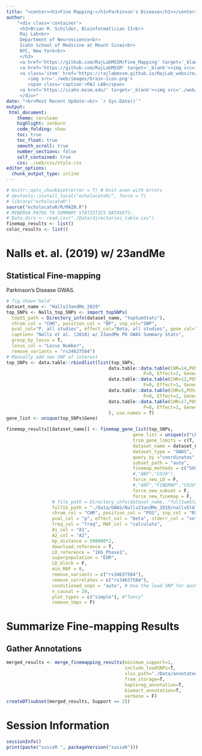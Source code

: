```yaml
---
title: "<center><h1>Fine Mapping:</h1>Parkinson's Disease</h1></center>" 
author: 
    "<div class='container'>
     <h3>Brian M. Schilder, Bioinformatician II<br>
     Raj Lab<br>
     Department of Neuroscience<br>
     Icahn School of Medicine at Mount Sinai<br>
     NYC, New York<br>
     </h3> 
     <a href='https://github.com/RajLabMSSM/Fine_Mapping' target='_blank'><img src='./echolocatoR/images/echo_logo_sm.png'></a> 
     <a href='https://github.com/RajLabMSSM' target='_blank'><img src='./web/images/github.png'></a> 
     <a class='item' href='https://rajlabmssm.github.io/RajLab_website/' target='_blank'>
        <img src='./web/images/brain-icon.png'>
        <span class='caption'>RAJ LAB</span>
     <a href='https://icahn.mssm.edu/' target='_blank'><img src='./web/images/sinai.png'></a>
     </div>"
date: "<br>Most Recent Update:<br> `r Sys.Date()`"
output:
 html_document:
    theme: cerulean
    highlight: zenburn
    code_folding: show
    toc: true
    toc_float: true
    smooth_scroll: true
    number_sections: false
    self_contained: true
    css: ./web/css/style.css
editor_options: 
  chunk_output_type: inline
--- 
```



```r
# knitr::opts_chunk$set(error = T) # Knit even with errors
# devtools::install_local("echolocatoR/", force = T)
# library("echolocatoR")
source("echolocatoR/R/MAIN.R")
# MINERVA PATHS TO SUMMARY STATISTICS DATASETS: 
# Data_dirs <- read.csv("./Data/directories_table.csv")
finemap_results <- list()
coloc_results <- list()
```

  

# Nalls et. al. (2019) w/ 23andMe

## Statistical Fine-mapping {.tabset .tabset-fade .tabset-pills} 

Parkinson's Disease GWAS.  

```r
# fig.show='hold'
dataset_name <- "Nalls23andMe_2019"
top_SNPs <- Nalls_top_SNPs <- import_topSNPs(
  topSS_path = Directory_info(dataset_name, "topSumStats"),
  chrom_col = "CHR", position_col = "BP", snp_col="SNP",
  pval_col="P, all studies", effect_col="Beta, all studies", gene_col="Nearest Gene",
  caption= "Nalls et al. (2018) w/ 23andMe PD GWAS Summary Stats",
  group_by_locus = T, 
  locus_col = "Locus Number",
  remove_variants = "rs34637584")
# Manually add new SNP of interest 
top_SNPs <- data.table::rbindlist(list(top_SNPs, 
                                      data.table::data.table(CHR=14,POS=55360203, SNP="rs3783642", 
                                                   P=0, Effect=1, Gene="ATG14", Locus=NA ),
                                      data.table::data.table(CHR=12,POS=53797236, SNP="rs34656641",
                                                   P=0, Effect=1, Gene="SP1", Locus=NA ),
                                      data.table::data.table(CHR=5,POS=126181862, SNP="rs959573",
                                                   P=0, Effect=1, Gene="LMNB1", Locus=NA ),
                                      data.table::data.table(CHR=17,POS=40609405, SNP="rs9897702",
                                                   P=0, Effect=1, Gene="ATP6V0A1", Locus=NA )
                                      ), use.names = T)
gene_list <- unique(top_SNPs$Gene)

finemap_results[[dataset_name]] <- finemap_gene_list(top_SNPs,
                                               gene_list = unique(c("LRRK2", gene_list))[1:3], #
                                               trim_gene_limits = c(T, rep(F,length(gene_list))),
                                               dataset_name = dataset_name,
                                               dataset_type = "GWAS",
                                               query_by ="coordinates",
                                               subset_path = "auto", 
                                               finemap_methods = c("SUSIE","FINEMAP"),
                                               #,"ABF","COJO"), 
                                               force_new_LD = F,    
                                               #,"ABF","FINEMAP","COJO"), 
                                               force_new_subset = F,
                                               force_new_finemap = F,
                 # file_path = Directory_info(dataset_name, "fullSumStats"),
                 fullSS_path = "./Data/GWAS/Nalls23andMe_2019/nallsEtAl2019_allSamples_allVariants.mod.txt",
                 chrom_col = "CHR", position_col = "POS", snp_col = "RSID",
                 pval_col = "p", effect_col = "beta", stderr_col = "se", 
                 freq_col = "freq", MAF_col = "calculate",
                 A1_col = "A1",
                 A2_col = "A2",
                 bp_distance = 500000*2,
                 download_reference = T, 
                 LD_reference = "1KG_Phase1",
                 superpopulation = "EUR", 
                 LD_block = F, 
                 min_MAF = 0,
                 remove_variants = c("rs34637584"),
                 remove_correlates = c("rs34637584"),
                 conditioned_snps = "auto", # Use the lead SNP for each gene  
                 n_causal = 10, 
                 plot_types = c("simple"), #"fancy" 
                 remove_tmps = F)
```

# Summarize Fine-mapping Results

## Gather Annotations

```r
merged_results <- merge_finemapping_results(minimum_support=1,
                                            include_leadSNPs=T,
                                            xlsx_path="./Data/annotated_finemapping_results.xlsx",
                                            from_storage=T,
                                            haploreg_annotation=T,
                                            biomart_annotation=T, 
                                            verbose = F)
createDT(subset(merged_results, Support == 2))
```


# Session Information

```r
sessionInfo()
print(paste("susieR ", packageVersion("susieR")))
```


  

